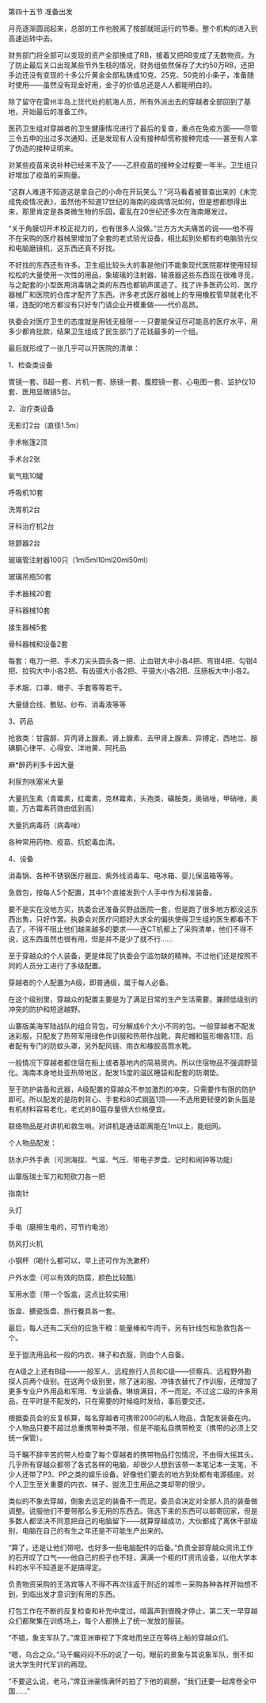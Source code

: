 

第四十五节 准备出发

月亮逐渐圆润起来，总部的工作也脱离了按部就班运行的节奏。整个机构的进入到高速运转中去。

财务部门将全部可以变现的资产全部换成了RB，接着又把RB变成了无数物资。为了防止最后关口出现某些节外生枝的情况，财务组依然保存了大约50万RB，还把手边还没有变现的十多公斤黄金全部私铸成10克、25克、50克的小条子，准备随时使用――虽然没有现金好用，金子的价值总还是人人都能明白的。

除了留守在雷州半岛上货代处的航海人员，所有外派出去的穿越者全部回到了基地，开始最后的准备工作。

医药卫生组对穿越者的卫生健康情况进行了最后的复查，重点在免疫方面――尽管三令五申的出过多次通知，还是发现有人没有接种却慌称接种完成――甚至有人拿了伪造的接种证明来。

对某些疫苗来说补种已经来不及了――乙肝疫苗的接种全过程要一年半。卫生组只好增加了疫苗的采购量。

“这群人难道不知道这是拿自己的小命在开玩笑么？”河马看着被普查出来的《未完成免疫情况表》，虽然他不知道17世纪的海南的疫病情况如何，但是想都想得出来，那里肯定是各类微生物的乐园，霍乱在20世纪还多次在海南爆发过。

“关于角膜切开术校正视力的，也有很多人没做。”兰方方大夫痛苦的说――他不得不在采购的医疗器械里增加了全套的老式验光设备，相比起到处都有的电脑验光仪和电脑磨镜机，这东西还真不好找。

不好找的东西还有许多。卫生组比较头大的事是他们不能象现代医院那样使用轻轻松松的大量使用一次性的用品，象玻璃的注射器、输液器这些东西现在很难寻觅，与之配套的小型医用消毒锅之类的东西也都销声匿迹了。找了许多医药公司、医疗器械厂和医院的仓库才配齐了东西。许多老式医疗器械上的专用橡胶管早就老化不堪，连配的地方都没有只好专门请企业开模重做――代价高昂。

执委会对医疗卫生的态度就是用钱无极限－－只要能保证尽可能高的医疗水平，用多少都肯批款，结果卫生组成了民生部门了花钱最多的一个组。

最后就形成了一张几乎可以开医院的清单：

1、检查类设备

胃镜一套、B超一套、片机一套、肠镜一套、腹腔镜一套、心电图一套、监护仪10套、医用显微镜5台。

2、治疗类设备

无影灯2台（直径1.5m）

手术帐篷2顶

手术台2张

氧气瓶10罐

呼吸机10套

洗胃机2台

牙科治疗机2台

除颤器2台

玻璃管注射器100只（1ml5ml10ml20ml50ml）

玻璃吊瓶50套

手术器械20套

牙科器械10套

接生器械5套

骨科器械和设备2套

每套：电刀一把、手术刀尖头圆头各一把、止血钳大中小各4把、弯钳4把、勾钳4把、拉钩大中小各2把、有齿镊大小各2把、平镊大小各2把、压肠板大中小各2。

手术服、口罩、帽子、手套等等若干。

大量缝合线、敷贴、纱布、消毒液等等

3、药品

抢救类：甘露醇、异丙肾上腺素、肾上腺素、去甲肾上腺素、异搏定、西地兰、胺碘酮心律平、心得安、洋地黄、阿托品

麻*醉药利多卡因大量

利尿剂呋塞米大量

大量抗生素（青霉素，红霉素，克林霉素，头孢类，磺胺类，奥硝唑，甲硝唑，奥能，万古霉素药效由低到高）

大量抗病毒药（病毒唑）

各种常用药物、疫苗、抗蛇毒血清。

4、设备

消毒锅、各种不锈钢医疗器皿、紫外线消毒车、电冰箱、婴儿保温箱等等。

急救包，按每人5个配置，其中1个直接发到个人手中作为标准装备。

要不是实在没地方买，执委会还准备买野战医院一套，但是跑了很多地方都没这东西出售，只好作罢。执委会对医疗问题好大求全的偏执使得卫生组的医生都看不下去了，不得不阻止他们越来越多的要求――连CT机都上了采购清单，他们不得不说，这东西虽然也很有用，但是并不是少了就不行……

至于穿越众的个人装备，更是体现了执委会宁滥勿缺的精神。不过他们还是按照不同的人员分工进行了多级配置。

穿越者的个人配置为A级，即普通级，属于每人必备。

在这个级别里，穿越众的配置主要是为了满足日常的生产生活需要，兼顾低级别的冲突的防护和短途越野。

山寨版美海军陆战队的组合背包，可分解成6个大小不同的包。一般穿越者不配发迷彩服，只配发了热带军用绿色作训服和热带作战靴，奔尼帽和盔形帽各1顶，后者配有专门的防蚊头罩，另外配风镜、雨衣和橡胶高筒水靴。

一般情况下穿越者都住宿在船上或者基地内的简易房内。所以住宿物品不强调野营化。海南本身地处亚热带地区，配发15度的温区睡袋和配套的防潮垫。

至于防护装备和武器，A级配置的穿越众不参加激烈的冲突，只需要作有限的防护即可。所以配发的是防刺背心、手套和80式钢盔1顶――不选用更轻便的新头盔是有机材料容易老化，老式的80盔存量很大价格便宜。

联络物品是对讲机和救生哨。对讲机是通话距离能在1m以上，能组网。

个人物品配发：

防水户外手表（可测海拔、气温、气压、带电子罗盘、记时和闹钟等功能）

山寨版瑞士军刀和短砍刀各一把

指南针

头灯

手电（磨擦生电的，可节约电池）

防风打火机

小钢杯（喝什么都可以，早上还可作为洗漱杯）

户外水壶（可以有效的防腐，颜色比较酷）

军用水壶（带一个饭盒，这点比较实用）

饭盒、搪瓷饭盘、旅行餐具各一套。

最后，每人还有二天份的应急干粮：能量棒和牛肉干。另有针线包和急救包各一个。

至于盥洗用品和一般的内衣、袜子和衣服，则由个人自备。

在A级之上还有B级――一般军人、远程旅行人员和C级――侦察兵、远程野外勘探人员两个级别。在这两个级别里，除了迷彩服、冲锋衣替代了作训服，还增加了更多专业户外用品和军用、专业装备。琳琅满目，不一而足。不过这二级的许多用品，在平时是不配发的，只在需要的时候临时发给，事后要交还。

根据委员会的反复核算，每名穿越者可携带200G的私人物品，含配发装备在内。个人物品只要不超过总重携带种类不限，但是不能私自携带枪支（携带的必须上交统一保管）。

马千瞩不辞辛苦的带人检查了每个穿越者的携带物品打包情况，不由得大摇其头。几乎所有穿越众都带了各式各样的电脑，却很少人想到该带一本笔记本一支笔，不少人还带了P3、PP之类的娱乐设备。好像他们要去的地方到处都有电源插座。对个人卫生至关重要的内衣、袜子、盥洗卫生用品之类却带的很少。

类似的不象去穿越，倒象去远足的装备不一而足。委员会决定对全部人员的装备做调整。说服他们不要带那么多无用的东西去。筛选下来的东西可以邮寄回家，但是多数人都坚决不同意把自己的电脑留下――就算穿越成功，大伙都成了离休干部级别，电脑在自己的有生之年还是不可能生产出来的。

“算了，还是让他们带吧，也好多一些电脑配件的后备。”负责全部穿越众资讯工作的石开叹了口气――他自己的担子也不轻，满满一个柜的IT资讯设备，以他大学本科的水平不知道是不是搞得定。

负责物资采购的王洛宾等人不得不再次往返于附近的城市－采购各种各样开始想不到，到临出发才意识到有用的东西。

打包工作在不断的反复检查和补充中度过。喧嚣声到很晚才停止，第二天一早穿越众们都聚集在训练场上，每个人都换上了统一发放的服装。

“不错，象支军队了。”席亚洲审视了下席地而坐正在等待上船的穿越众们。

“嗯，乌合之众。”马千瞩闷闷不乐的说了一句。眼前的景象与其说象军队，倒不如说大学生时代军训的再现。

“不要这么说，老马，”席亚洲豪情满怀的拍了下他的肩膀，“我们还要一起席卷全中国……”

